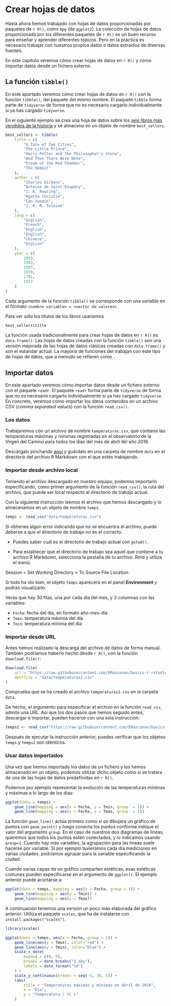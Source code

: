 # Crear hojas de datos {#tibbles}

Hasta ahora hemos trabajado con hojas de datos proporcionadas por paquetes de `r R()`, como `mpg` (de `ggplot2`). La colección de hojas de datos proporcionada por los diferentes paquetes de `r R()` es un buen recurso para enseñar y aprender diferentes tópicos. Pero en la práctica es necesario trabajar con nuestros propios datos o datos extraídos de diversas fuentes.  


En este capítulo veremos cómo crear hojas de datos en `r R()` y cómo  importar datos desde un fichero externo.

## La función `tibble()`

En este apartado veremos cómo crear hojas de datos en `r R()` con la función `tibble()`, del paquete del mismo nombre. El paquete `tibble` forma parte de `tidyverse` de forma que no es necesario cargarlo individualmente si ya has cargado `tidyverse`.  

En el siguiente ejemplo se crea una hoja de datos sobre los [seis libros más vendidos de la historia](https://en.wikipedia.org/wiki/List_of_best-selling_books){target="_blank"} y se almacena en un objeto de nombre `best_sellers`. 


```r
best_sellers <- tibble(
    title = c(
        "A Tale of Two Cities", 
        "The Little Prince",
        "Harry Potter and the Philosopher's Stone",
        "And Then There Were None",
        "Dream of the Red Chamber",
        "The Hobbit"
    ),
    author = c(
        "Charles Dickens",
        "Antoine de Saint-Exupéry",
        "J. K. Rowling",
        "Agatha Christie",
        "Cao Xueqin",
        "J. R. R. Tolkien"
    ),
    lang = c(
        "English",
        "French",
        "English",
        "English",
        "Chinese",
        "English"
    ),
    year = c(
        1859,
        1943,
        1997,
        1939,
        1791,
        1937
    )
)
```

Cada argumento de la función `tibble()` se corresponde con una variable en el formato `<nombre variable> = <vector de valores>.`

Para ver sólo los títulos de los libros usaríamos
```r
best_sellers$title
```

 


::: {.infobox data-latex=""}
La función usada tradicionalmente para crear hojas de datos en `r R()` es `data.frame()`. Las hojas de datos creadas con la función `tibble()` son una versión mejorada de las hojas de datos clásicas creadas con `data.frame()` y son el estandar actúal. La mayoría de funciones del \textit{tidyverse} trabajan con este tipo de hojas de datos, que a menudo se refieren como \textit{\textbf{tibbles}}. 
:::


## Importar datos {#import}


En este apartado veremos cómo importar datos  desde un fichero externo con el paquete `readr`. El paquete `readr` forma parte de `tidyverse` de forma que no es necesario cargarlo individualmente si ya has cargado `tidyverse`.  En concreto, veremos cómo importar los datos contenidos en un archivo CSV (*comma separated values*) con la función  `read_csv()`. 


### Los datos 

Trabajaremos con un archivo de nombre `temperaturas.csv`, que contiene las temperaturas máximas y mínimas registradas en el observatorio de la Virgen del Camino para todos los días del mes de abril del año 2018.


Descárgalo pinchando [aquí](https://drive.google.com/uc?export=download&id=1xDIvAcQSS4_dFoSIO2hcprhqnbXJqx9r){target="_blank"} y  guárdalo en una carpeta de nombre `data` en el directorio del archivo R Markdown con el que estés trabajando.


### Importar desde archivo local

Teniendo el archivo descargado en nuestro equipo, podemos importarlo especificando, como primer argumento de la función `read_csv()`,  la ruta del archivo, que puede ser local respecto al directorio  de trabajo actual. 

Con la siguiente instrucción leemos el archivo que hemos descargado y lo almacenamos en un objeto de nombre `temps`.

```r
temps <- read_csv("data/temperaturas.csv")
```


:::: {.infobox}
Si obtienes algún error indicando que no se encuentra el archivo, puede deberse a que el directorio de trabajo no es el correcto. 

* Puedes saber cuál es el directorio de trabajo actual con `getwd()`. 

* Para establecer que el directorio de trabajo sea aquel que contiene a tu archivo R Markdown, selecciona la pestaña de tu archivo .Rmd y utiliza el menú:

::: {.menu}
Session > Set Working Directory > To Source File Location 
:::

::::


Si todo ha ido bien, el objeto `temps` aparecerá en el panel **Environment** y podrás visualízarlo. 

Verás que hay $30$ filas, una por cada día del mes, y $3$ columnas con las variables:

- `Fecha`: fecha del día, en formato año-mes-día
- `Tmax`: temperatura máxima del día
- `Tmin`: temperatura mínima del día

### Importar desde URL

Antes hemos realizado la descarga del archivo de datos de forma manual. También podríamos haberlo hecho  desde `r R()`, con la función `download.file()`:


```r
download.file(
    url = "https://raw.githubusercontent.com/EMazcunan/basics-r-rstudio/master/data/temperaturas.csv",
    destfile = "data/temperaturas2.csv"
)
```
Comprueba que se ha creado el archivo `temperaturas2.csv` en la carpeta `data`.


De hecho, el argumento para especificar el archivo en la función `read_csv`, admite una URL. Así que los dos pasos que hemos seguido antes, descargar e importar, pueden hacerse con una sola instrucción: 

```r
temps2 <- read_csv("https://raw.githubusercontent.com/EMazcunan/basics-r-rstudio/master/data/temperaturas.csv")
```
Después de ejecutar la instrucción anterior, puedes verificar que los objetos  `temps` y `temps2` son idénticos.


### Usar datos importados

Una vez que hemos importado los datos de un fichero y los hemos almacenado en un objeto, podemos utilizar dicho objeto como si se tratara de una de las hojas de datos predefinidas en `r R()`.

Podemos por ejemplo representar la evolución de las temperaturas mínimas y máximas a lo largo de los días:


```r
ggplot(data = temps) + 
    geom_line(mapping = aes(x = Fecha, y = Tmin, group  = 1)) + 
    geom_line(mapping = aes(x = Fecha, y = Tmax, group  = 1)) 
```


La función `geom_line()` actúa primero como si se dibujara un gráfico de puntos con `geom_point()` y luego conecta los puntos conforme indique el valor del argumento `group`. En el caso de nuestros dos diagramas de líneas, queremos que todos los puntos estén conectados, y lo indicamos usando `group=1`. Cuando hay más variables, la agrupación para las líneas suele hacerse por variable. Si por ejemplo tuvierámos cada día mediciones en varias ciudades, podríamos agrupar para la variable especificando la ciudad.


Cuando varias capas de un gráfico comparten estéticas, esas estéticas comunes pueden especificarse en el argumento de `ggplot()`. El ejemplo anterior puede acortarse a:

```r
ggplot(data = temps, mapping = aes(x = Fecha, group = 1)) + 
    geom_line(mapping = aes(y = Tmin)) + 
    geom_line(mapping = aes(y = Tmax)) 
```




A continuación tenemos una versión un poco más elaborada del gráfico anterior. Utiliza el paquete `scales`, que ha de instalarse con `install.packages("scales")`. 

```r
library(scales)

ggplot(data = temps, aes(x = Fecha, group = 1)) + 
    geom_line(aes(y = Tmax), color="red") + 
    geom_line(aes(y = Tmin), color="blue") + 
    scale_x_date(
        expand = c(0, 0),
        breaks = date_breaks("1 day"), 
        labels = date_format("%d")
    ) +
    scale_y_continuous(breaks = seq(-5, 30, 5)) + 
    labs(
        title = "Temperaturas máximas y mínimas en abril de 2018",
        x = "Día",
        y = "Temperatura ( ºC )"
    )
```

<!-- Cuando se usa `color` se puede suprimir `group` -->
